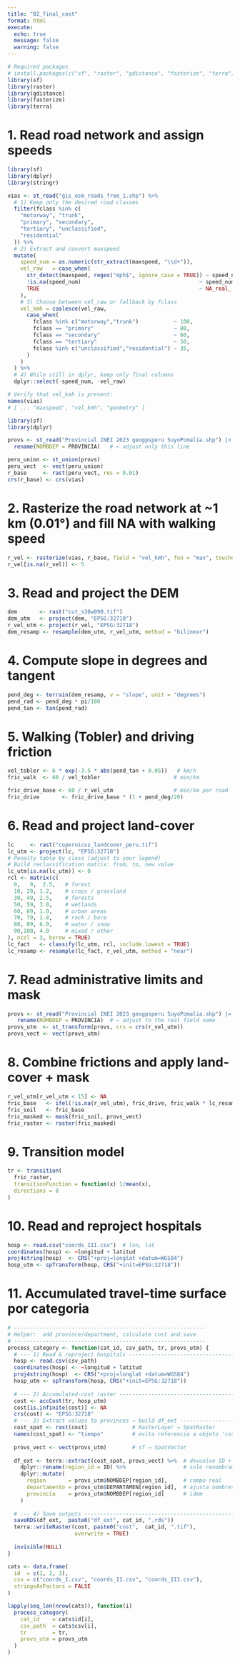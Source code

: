 ---
title: "02_final_cost"
format: html
execute:
  echo: true
  message: false
  warning: false
---
```{r setup}
# Required packages
# install.packages(c("sf", "raster", "gdistance", "fasterize", "terra"))
library(sf)
library(raster)
library(gdistance)
library(fasterize)
library(terra)

```


# 1. Read road network and assign speeds
```{r}
library(sf)
library(dplyr)
library(stringr)

vias <- st_read("gis_osm_roads_free_1.shp") %>%
  # 1) Keep only the desired road classes
  filter(fclass %in% c(
    "motorway", "trunk",
    "primary", "secondary",
    "tertiary", "unclassified",
    "residential"
  )) %>%
  # 2) Extract and convert maxspeed
  mutate(
    speed_num = as.numeric(str_extract(maxspeed, "\\d+")),
    vel_raw   = case_when(
      str_detect(maxspeed, regex("mph$", ignore_case = TRUE)) ~ speed_num * 1.60934,
      !is.na(speed_num)                                     ~ speed_num,
      TRUE                                                  ~ NA_real_
    ),
    # 3) Choose between vel_raw or fallback by fclass
    vel_kmh = coalesce(vel_raw,
      case_when(
        fclass %in% c("motorway","trunk")           ~ 100,
        fclass == "primary"                         ~ 80,
        fclass == "secondary"                       ~ 60,
        fclass == "tertiary"                        ~ 50,
        fclass %in% c("unclassified","residential") ~ 35,
      )
    )
  ) %>%
  # 4) While still in dplyr, keep only final columns
  dplyr::select(-speed_num, -vel_raw)

# Verify that vel_kmh is present:
names(vias)
# [ ... "maxspeed", "vel_kmh", "geometry" ]
```
```{r}
library(sf)
library(dplyr)

provs <- st_read("Provincial INEI 2023 geogpsperu SuyoPomalia.shp") |>
  rename(NOMBDEP = PROVINCIA)   # ← adjust only this line

peru_union <- st_union(provs)
peru_vect  <- vect(peru_union)
r_base     <- rast(peru_vect, res = 0.01)
crs(r_base) <- crs(vias)

```


# 2. Rasterize the road network at ~1 km (0.01°) and fill NA with walking speed
```{r}
r_vel <- rasterize(vias, r_base, field = "vel_kmh", fun = "max", touches = TRUE)
r_vel[is.na(r_vel)] <- 5
```

# 3. Read and project the DEM
```{r}
dem       <- rast("cut_s30w090.tif")
dem_utm   <- project(dem, "EPSG:32718")
r_vel_utm <- project(r_vel, "EPSG:32718")
dem_resamp <- resample(dem_utm, r_vel_utm, method = "bilinear")
```

# 4. Compute slope in degrees and tangent
```{r}
pend_deg <- terrain(dem_resamp, v = "slope", unit = "degrees")
pend_rad <- pend_deg * pi/180
pend_tan <- tan(pend_rad)
```

# 5. Walking (Tobler) and driving friction
```{r}
vel_tobler <- 6 * exp(-3.5 * abs(pend_tan + 0.05))   # km/h  
fric_walk  <- 60 / vel_tobler                       # min/km

fric_drive_base <- 60 / r_vel_utm                   # min/km per road
fric_drive       <- fric_drive_base * (1 + pend_deg/20)
```

# 6. Read and project land-cover
```{r}
lc     <- rast("copernicus_landcover_peru.tif")
lc_utm <- project(lc, "EPSG:32718")
# Penalty table by class (adjust to your legend)
# Build reclassification matrix: from, to, new value
lc_utm[is.na(lc_utm)] <- 0
rcl <- matrix(c(
  0,   9,  2.5,   # forest
  10, 29, 1.2,    # crops / grassland
  30, 49, 2.5,    # forests
  50, 59, 3.0,    # wetlands
  60, 69, 1.0,    # urban areas
  70, 79, 1.8,    # rock / bare
  80, 89, 6.0,    # water / snow
  90,100, 4.0     # mixed / other
), ncol = 3, byrow = TRUE)
lc_fact   <- classify(lc_utm, rcl, include.lowest = TRUE)
lc_resamp <- resample(lc_fact, r_vel_utm, method = "near")

```

# 7. Read administrative limits and mask
```{r}
provs <- st_read("Provincial INEI 2023 geogpsperu SuyoPomalia.shp") |>
   rename(NOMBDEP = PROVINCIA)  # ← adjust to the real field name
provs_utm  <- st_transform(provs, crs = crs(r_vel_utm))
provs_vect <- vect(provs_utm)
```

# 8. Combine frictions and apply land-cover + mask
```{r}
r_vel_utm[r_vel_utm < 15] <- NA
fric_base   <- ifel(!is.na(r_vel_utm), fric_drive, fric_walk * lc_resamp)
fric_soil   <- fric_base 
fric_masked <- mask(fric_soil, provs_vect)
fric_raster <- raster(fric_masked)
```

# 9. Transition model
```{r}
tr <- transition(
  fric_raster,
  transitionFunction = function(x) 1/mean(x),
  directions = 8
)
```

# 10. Read and reproject hospitals
```{r}
hosp <- read.csv("coords_III.csv")  # lon, lat
coordinates(hosp) <- ~longitud + latitud
proj4string(hosp)  <- CRS("+proj=longlat +datum=WGS84")
hosp_utm <- spTransform(hosp, CRS("+init=EPSG:32718"))
```

# 11. Accumulated travel-time surface por categoria

```{r}

# ------------------------------------------------------------
# Helper:  add province/department, calculate cost and save
# ------------------------------------------------------------
process_category <- function(cat_id, csv_path, tr, provs_utm) {
  # --- 1) Read & reproject hospitals ---------------------------------
  hosp <- read.csv(csv_path)
  coordinates(hosp) <- ~longitud + latitud
  proj4string(hosp)  <- CRS("+proj=longlat +datum=WGS84")
  hosp_utm <- spTransform(hosp, CRS("+init=EPSG:32718"))
  
  # --- 2) Accumulated-cost raster ------------------------------------
  cost <- accCost(tr, hosp_utm)
  cost[is.infinite(cost)] <- NA
  crs(cost) <- "EPSG:32718"
  # --- 3) Extract values to provinces → build df_ext -----------------
  cost_spat <- rast(cost)              # RasterLayer → SpatRaster
  names(cost_spat) <- "tiempo"         # evita referencia a objeto 'cost'
  
  provs_vect <- vect(provs_utm)        # sf → SpatVector
  
  df_ext <- terra::extract(cost_spat, provs_vect) %>%  # devuelve ID + tiempo
    dplyr::rename(region_id = ID) %>%                  # solo renombramos 'ID'
    dplyr::mutate(
      region       = provs_utm$NOMBDEP[region_id],     # campo real
      departamento = provs_utm$DEPARTAMEN[region_id],  # ajusta nombres
      provincia    = provs_utm$NOMBDEP[region_id]      # idem
    )
  
  # --- 4) Save outputs -----------------------------------------------
  saveRDS(df_ext,  paste0("df_ext", cat_id, ".rds"))
  terra::writeRaster(cost, paste0("cost",  cat_id, ".tif"),
                     overwrite = TRUE)
  
  invisible(NULL)
}
```

```{r}
cats <- data.frame(
  id  = c(1, 2, 3),
  csv = c("coords_I.csv", "coords_II.csv", "coords_III.csv"),
  stringsAsFactors = FALSE
)

lapply(seq_len(nrow(cats)), function(i)
  process_category(
    cat_id    = cats$id[i],
    csv_path  = cats$csv[i],
    tr        = tr,
    provs_utm = provs_utm
  )
)


```

